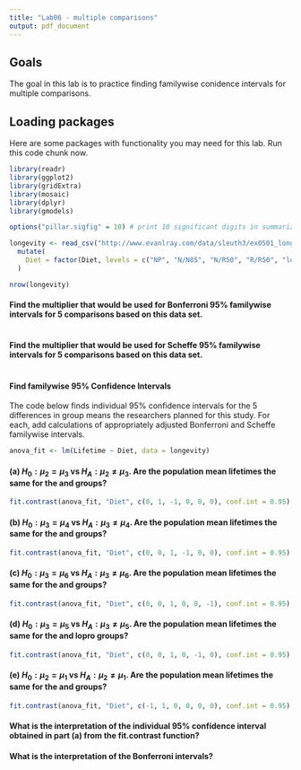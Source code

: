 ```yaml
---
title: "Lab06 - multiple comparisons"
output: pdf_document
---
```


## Goals

The goal in this lab is to practice finding familywise conidence intervals for multiple comparisons.

## Loading packages

Here are some packages with functionality you may need for this lab.  Run this code chunk now.

```r
library(readr)
library(ggplot2)
library(gridExtra)
library(mosaic)
library(dplyr)
library(gmodels)

options("pillar.sigfig" = 10) # print 10 significant digits in summarize output

longevity <- read_csv("http://www.evanlray.com/data/sleuth3/ex0501_longevity.csv") %>%
  mutate(
    Diet = factor(Diet, levels = c("NP", "N/N85", "N/R50", "R/R50", "lopro", "N/R40"))
  )

nrow(longevity)
```

#### Find the multiplier that would be used for Bonferroni 95% familywise intervals for 5 comparisons based on this data set.

```r

```

#### Find the multiplier that would be used for Scheffe 95% familywise intervals for 5 comparisons based on this data set.

```r

```


#### Find familywise 95% Confidence Intervals

The code below finds individual 95% confidence intervals for the 5 differences in group means the researchers planned for this study.  For each, add calculations of appropriately adjusted Bonferroni and Scheffe familywise intervals.

```r
anova_fit <- lm(Lifetime ~ Diet, data = longevity)
```

#### (a) $H_0: \mu_2 = \mu_3$ vs $H_A: \mu_2 \neq \mu_3$.  Are the population mean lifetimes the same for the \textbf{N/N85} and \textbf{N/R50} groups?

```r
fit.contrast(anova_fit, "Diet", c(0, 1, -1, 0, 0, 0), conf.int = 0.95)
```

#### (b) $H_0: \mu_3 = \mu_4$ vs $H_A: \mu_3 \neq \mu_4$.  Are the population mean lifetimes the same for the \textbf{N/R50} and \textbf{R/R50} groups?

```r
fit.contrast(anova_fit, "Diet", c(0, 0, 1, -1, 0, 0), conf.int = 0.95)
```

#### (c) $H_0: \mu_3 = \mu_6$ vs $H_A: \mu_3 \neq \mu_6$.  Are the population mean lifetimes the same for the \textbf{N/R50} and \textbf{N/R40} groups?

```r
fit.contrast(anova_fit, "Diet", c(0, 0, 1, 0, 0, -1), conf.int = 0.95)
```

#### (d) $H_0: \mu_3 = \mu_5$ vs $H_A: \mu_3 \neq \mu_5$.  Are the population mean lifetimes the same for the \textbf{N/R50} and \textbf{N/R50} lopro groups?

```r
fit.contrast(anova_fit, "Diet", c(0, 0, 1, 0, -1, 0), conf.int = 0.95)
```

#### (e) $H_0: \mu_2 = \mu_1$ vs $H_A: \mu_2 \neq \mu_1$.  Are the population mean lifetimes the same for the \textbf{N/N85} and \textbf{NP} groups?

```r
fit.contrast(anova_fit, "Diet", c(-1, 1, 0, 0, 0, 0), conf.int = 0.95)
```

#### What is the interpretation of the individual 95% confidence interval obtained in part (a) from the fit.contrast function?



#### What is the interpretation of the Bonferroni intervals?  


